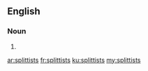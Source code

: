 ==English==

===Noun===
{{head|en|noun plural form}}

# {{plural of|splittist|lang=en}}

[[ar:splittists]]
[[fr:splittists]]
[[ku:splittists]]
[[my:splittists]]